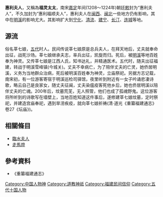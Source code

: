 {{primarysources|time=2014-10-21T01:28:50+00:00}}
{{refimprove|time=2014-10-21T01:28:50+00:00}}
{{道教}}
'''惠利夫人'''，又稱為'''福灵太太'''，南宋[[嘉定_(年号)|嘉定]]年间(1208～1224年)朝廷[[敕|敕]]封为“惠利夫人”，不久加封为“惠利福顺夫人”，惠利夫人在[[闽西|闽西]]、[[闽北|闽北]]一些地方仍有影响，其中在[[明溪|明溪]]的影响尤大。其影响扩大到[[宁化|宁化]]、[[清流|清流]]、[[建宁|建宁]]、[[长汀|长汀]]、[[连城|连城]]等地。
==源流==
俗名莘七娘，[[五代|五代]]时人。民间传说莘七娘原是总兵夫人，在拜天地后，丈夫就奉命出征，战死沙场。莘七娘继承夫志，率兵出征，凯旋而归。死后，被[[明溪|明溪]]等地百姓奉为神灵。又传莘七娘是江西人氏，知书达礼，并精通医术。五代时，随夫出征福建，转战于明溪雪峰镇(今城关)。丈夫不幸病亡，为了陪伴丈夫的亡灵，她侨居明溪，义务为当地群众治病，死后被明溪百姓奉为神灵，立庙祭祀。另据方志记载，南宋初，有一位游客寄宿于明溪巡检司驿馆，夜里听到附近有一女子吟诵悲凄诗歌，略云自己是良家女，随丈夫征闽，丈夫染瘟疫客死他乡后，她也侨居明溪以陪伴丈夫的亡魂。200年后，坟墓荒芜，无人照管，他们也成了孤魂野鬼。这位游客将所听到的诗歌写在墙壁上，当地百姓知道这件事后，遂修建莘七娘坟墓，定时祭祀，并建造宫庙奉祀，遇到旱涝疾疫，就向莘七娘祈祷(清·道光《重纂福建通志》卷27《坛庙》)。

==相關條目==
*[[臨水夫人|臨水夫人]]
*[[走馬燈|走馬燈]]

==參考資料==
*《重纂福建通志》

[[Category:中国人物神|Category:中国人物神]]
[[Category:道教神祇|Category:道教神祇]]
[[Category:福建民间信仰|Category:福建民间信仰]]
[[Category:五代十国人物|Category:五代十国人物]]